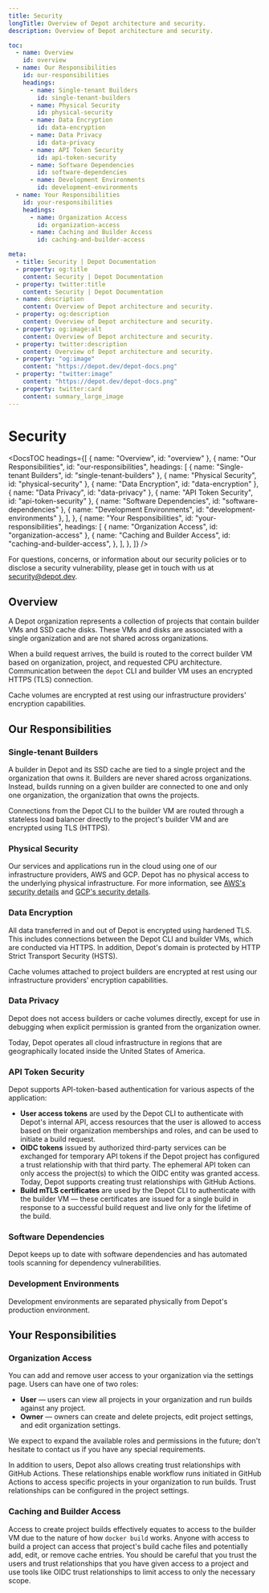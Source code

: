 ```yaml
---
title: Security
longTitle: Overview of Depot architecture and security.
description: Overview of Depot architecture and security.

toc:
  - name: Overview
    id: overview
  - name: Our Responsibilities
    id: our-responsibilities
    headings:
      - name: Single-tenant Builders
        id: single-tenant-builders
      - name: Physical Security
        id: physical-security
      - name: Data Encryption
        id: data-encryption
      - name: Data Privacy
        id: data-privacy
      - name: API Token Security
        id: api-token-security
      - name: Software Dependencies
        id: software-dependencies
      - name: Development Environments
        id: development-environments
  - name: Your Responsibilities
    id: your-responsibilities
    headings:
      - name: Organization Access
        id: organization-access
      - name: Caching and Builder Access
        id: caching-and-builder-access

meta:
  - title: Security | Depot Documentation
  - property: og:title
    content: Security | Depot Documentation
  - property: twitter:title
    content: Security | Depot Documentation
  - name: description
    content: Overview of Depot architecture and security.
  - property: og:description
    content: Overview of Depot architecture and security.
  - property: og:image:alt
    content: Overview of Depot architecture and security.
  - property: twitter:description
    content: Overview of Depot architecture and security.
  - property: "og:image"
    content: "https://depot.dev/depot-docs.png"
  - property: "twitter:image"
    content: "https://depot.dev/depot-docs.png"
  - property: twitter:card
    content: summary_large_image
---
```



# Security

<DocsTOC
  headings={[
    { name: "Overview", id: "overview" },
    {
      name: "Our Responsibilities",
      id: "our-responsibilities",
      headings: [
        { name: "Single-tenant Builders", id: "single-tenant-builders" },
        { name: "Physical Security", id: "physical-security" },
        { name: "Data Encryption", id: "data-encryption" },
        { name: "Data Privacy", id: "data-privacy" },
        { name: "API Token Security", id: "api-token-security" },
        { name: "Software Dependencies", id: "software-dependencies" },
        { name: "Development Environments", id: "development-environments" },
      ],
    },
    {
      name: "Your Responsibilities",
      id: "your-responsibilities",
      headings: [
        { name: "Organization Access", id: "organization-access" },
        {
          name: "Caching and Builder Access",
          id: "caching-and-builder-access",
        },
      ],
    },
  ]}
/>

For questions, concerns, or information about our security policies or to disclose a security vulnerability, please get in touch with us at [security@depot.dev](mailto:security@depot.dev).

## Overview

A Depot organization represents a collection of projects that contain builder VMs and SSD cache disks. These VMs and disks are associated with a single organization and are not shared across organizations.

When a build request arrives, the build is routed to the correct builder VM based on organization, project, and requested CPU architecture. Communication between the `depot` CLI and builder VM uses an encrypted HTTPS (TLS) connection.

Cache volumes are encrypted at rest using our infrastructure providers' encryption capabilities.

## Our Responsibilities

### Single-tenant Builders

A builder in Depot and its SSD cache are tied to a single project and the organization that owns it.
Builders are never shared across organizations. Instead, builds running on a given builder are connected to one and only one organization, the organization that owns the projects.

Connections from the Depot CLI to the builder VM are routed through a stateless load balancer directly to the project's builder VM and are encrypted using TLS (HTTPS).

### Physical Security

Our services and applications run in the cloud using one of our infrastructure providers, AWS and GCP. Depot has no physical access to the underlying physical infrastructure. For more information, see [AWS's security details](https://aws.amazon.com/security/) and [GCP's security details](https://cloud.google.com/docs/security/infrastructure/design).

### Data Encryption

All data transferred in and out of Depot is encrypted using hardened TLS. This includes connections between the Depot CLI and builder VMs, which are conducted via HTTPS. In addition, Depot's domain is protected by HTTP Strict Transport Security (HSTS).

Cache volumes attached to project builders are encrypted at rest using our infrastructure providers' encryption capabilities.

### Data Privacy

Depot does not access builders or cache volumes directly, except for use in debugging when explicit permission is granted from the organization owner.

Today, Depot operates all cloud infrastructure in regions that are geographically located inside the United States of America.

### API Token Security

Depot supports API-token-based authentication for various aspects of the application:

- **User access tokens** are used by the Depot CLI to authenticate with Depot's internal API, access resources that the user is allowed to access based on their organization memberships and roles, and can be used to initiate a build request.
- **OIDC tokens** issued by authorized third-party services can be exchanged for temporary API tokens if the Depot project has configured a trust relationship with that third party. The ephemeral API token can only access the project(s) to which the OIDC entity was granted access. Today, Depot supports creating trust relationships with GitHub Actions.
- **Build mTLS certificates** are used by the Depot CLI to authenticate with the builder VM — these certificates are issued for a single build in response to a successful build request and live only for the lifetime of the build.

### Software Dependencies

Depot keeps up to date with software dependencies and has automated tools scanning for dependency vulnerabilities.

### Development Environments

Development environments are separated physically from Depot's production environment.

## Your Responsibilities

### Organization Access

You can add and remove user access to your organization via the settings page. Users can have one of two roles:

- **User** — users can view all projects in your organization and run builds against any project.
- **Owner** — owners can create and delete projects, edit project settings, and edit organization settings.

We expect to expand the available roles and permissions in the future; don't hesitate to contact us if you have any special requirements.

In addition to users, Depot also allows creating trust relationships with GitHub Actions. These relationships enable workflow runs initiated in GitHub Actions to access specific projects in your organization to run builds. Trust relationships can be configured in the project settings.

### Caching and Builder Access

Access to create project builds effectively equates to access to the builder VM due to the nature of how `docker build` works. Anyone with access to build a project can access that project's build cache files and potentially add, edit, or remove cache entries. You should be careful that you trust the users and trust relationships that you have given access to a project and use tools like OIDC trust relationships to limit access to only the necessary scope.
